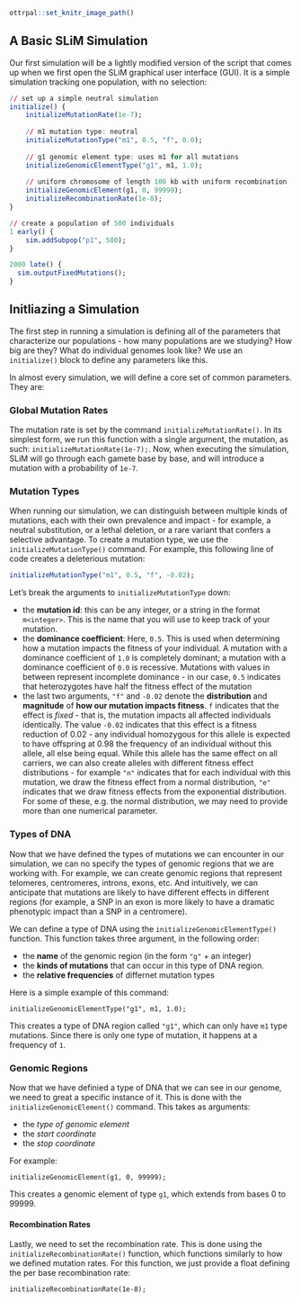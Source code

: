 ```r
ottrpal::set_knitr_image_path()
```

## A Basic SLiM Simulation

Our first simulation will be a lightly modified version of the script that comes up when we first open the SLiM graphical user interface (GUI). It is a simple simulation tracking one population, with no selection:

```r
// set up a simple neutral simulation
initialize() {
	initializeMutationRate(1e-7);
	
	// m1 mutation type: neutral
	initializeMutationType("m1", 0.5, "f", 0.0);
	
	// g1 genomic element type: uses m1 for all mutations
	initializeGenomicElementType("g1", m1, 1.0);
	
	// uniform chromosome of length 100 kb with uniform recombination
	initializeGenomicElement(g1, 0, 99999);
	initializeRecombinationRate(1e-8);
}

// create a population of 500 individuals
1 early() {
	sim.addSubpop("p1", 500);
}

2000 late() { 
  sim.outputFixedMutations(); 
}
```

## Initliazing a Simulation 

The first step in running a simulation is defining all of the parameters that characterize our populations - how many populations are we studying? How big are they? What do individual genomes look like? We use an `initialize()` block to define any parameters like this. 

In almost every simulation, we will define a core set of common parameters. They are: 

### Global Mutation Rates

The mutation rate is set by the command `initializeMutationRate()`. In its simplest form, we run this function with a single argument, the mutation, as such: `initializeMutationRate(1e-7);`. Now, when executing the simulation, SLiM will go through each gamete base by base, and will introduce a mutation with a probability of `1e-7`.

### Mutation Types

When running our simulation, we can distinguish between multiple kinds of mutations, each with their own prevalence and impact - for example, a neutral substitution, or a lethal deletion, or a rare variant that confers a selective advantage. To create a mutation type, we use the `initializeMutationType()` command. For example, this following line of code creates a deleterious mutation: 

```r
initializeMutationType("m1", 0.5, "f", -0.02); 
```

Let's break the arguments to `initializeMutationType` down: 

* the **mutation id**: this can be any integer, or a string in the format `m<integer>`. This is the name that you will use to keep track of your mutation.
* the **dominance coefficient**: Here, `0.5`. This is used when determining how a mutation impacts the fitness of your individual. A mutation with a dominance coefficient of `1.0` is completely dominant; a mutation with a dominance coefficient of `0.0` is recessive. Mutations with values in between represent incomplete dominance - in our case, `0.5` indicates that heterozygotes have half the fitness effect of the mutation
* the last two arguments, `"f"` and `-0.02` denote the **distribution** and **magnitude** of **how our mutation impacts fitness**. `f` indicates that the effect is *fixed* - that is, the mutation impacts all affected individuals identically. The value `-0.02` indicates that this effect is a fitness reduction of 0.02 - any individual homozygous for this allele is expected to have offspring at 0.98 the frequency of an individual without this allele, all else being equal. While this allele has the same effect on all carriers, we can also create alleles with different fitness effect distributions - for example `"n"` indicates that for each individual with this mutation, we draw the fitness effect from a normal distribution, `"e"` indicates that we draw fitness effects from the exponential distribution. For some of these, e.g. the normal distribution, we may need to provide more than one numerical parameter.  

### Types of DNA 

Now that we have defined the types of mutations we can encounter in our simulation, we can no specify the types of genomic regions that we are working with. For example, we can create genomic regions that represent telomeres, centromeres, introns, exons, etc. And intuitively, we can anticipate that mutations are likely to have different effects in different regions (for example, a SNP in an exon is more likely to have a dramatic phenotypic impact than a SNP in a centromere). 

We can define a type of DNA using the `initializeGenomicElementType()` function. This function takes three argument, in the following order: 

* the **name** of the genomic region (in the form `"g"` + an integer)
* the **kinds of mutations** that can occur in this type of DNA region. 
* the **relative frequencies** of differnet mutation types

Here is a simple example of this command: 

`initializeGenomicElementType("g1", m1, 1.0);`

This creates a type of DNA region called `"g1"`, which can only have `m1` type mutations. Since there is only one type of mutation, it happens at a frequency of `1`.

### Genomic Regions 

Now that we have definied a type of DNA that we can see in our genome, we need to great a specific instance of it. This is done with the `initializeGenomicElement()` command. This takes as arguments:

* the *type of genomic element* 
* the *start coordinate* 
* the *stop coordinate*

For example:

`initializeGenomicElement(g1, 0, 99999);` 

This creates a genomic element of type `g1`, which extends from bases 0 to 99999.

#### Recombination Rates 

Lastly, we need to set the recombination rate. This is done using the `initializeRecombinationRate()` function, which functions similarly to how we defined mutation rates. For this function, we just provide a float defining the per base recombination rate: 

`initializeRecombinationRate(1e-8);`
